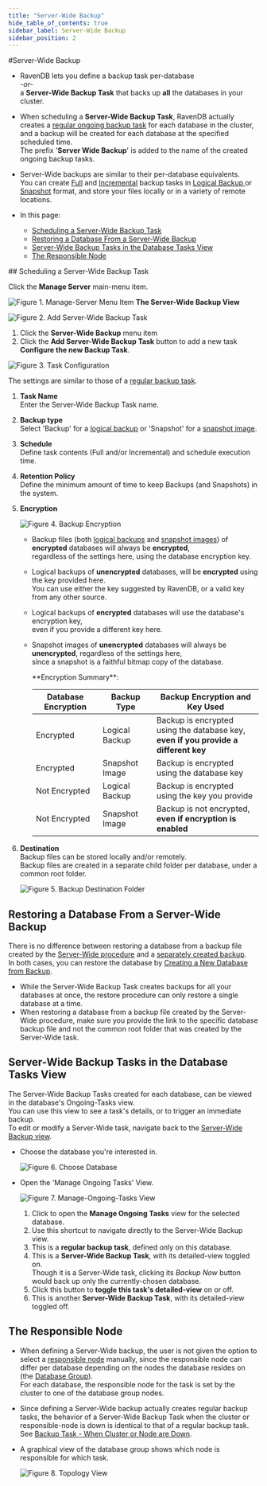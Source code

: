 ```yaml
---
title: "Server-Wide Backup"
hide_table_of_contents: true
sidebar_label: Server-Wide Backup
sidebar_position: 2
---
```



#Server-Wide Backup
<Admonition type="note" title="">

* RavenDB lets you define a backup task per-database  
_-or-_  
  a **Server-Wide Backup Task** that backs up **all** the databases in your cluster.

* When scheduling a **Server-Wide Backup Task**, RavenDB actually creates a 
  [regular ongoing backup task](../../studio/database/tasks/ongoing-tasks/backup-task.mdx) 
  for each database in the cluster, and a backup will be created for each database at the specified scheduled time.  
  The prefix '**Server Wide Backup**' is added to the name of the created ongoing backup tasks.  
  
* Server-Wide backups are similar to their per-database equivalents.  
  You can create [Full](../../client-api/operations/maintenance/backup/backup-overview.mdx#full-backup) 
  and [Incremental](../../client-api/operations/maintenance/backup/backup-overview.mdx#incremental-backup) backup tasks 
  in [Logical Backup ](../../client-api/operations/maintenance/backup/backup-overview.mdx#logical-backup) or 
  [Snapshot](../../client-api/operations/maintenance/backup/backup-overview.mdx#snapshot) format, and store your 
  files locally or in a variety of remote locations.  

* In this page:  
  * [Scheduling a Server-Wide Backup Task](../../studio/server/server-wide-backup.mdx#scheduling-a-server-wide-backup-task)  
  * [Restoring a Database From a Server-Wide Backup](../../studio/server/server-wide-backup.mdx#restoring-a-database-from-a-server-wide-backup)  
  * [Server-Wide Backup Tasks in the Database Tasks View](../../studio/server/server-wide-backup.mdx#server-wide-backup-tasks-in-the-database-tasks-view)  
  * [The Responsible Node](../../studio/server/server-wide-backup.mdx#the-responsible-node)  

</Admonition>
## Scheduling a Server-Wide Backup Task

Click the **Manage Server** main-menu item.  

![Figure 1. Manage-Server Menu Item](./assets/server-wide-backup_01-manage-server.png)
**The Server-Wide Backup View**  

![Figure 2. Add Server-Wide Backup Task](./assets/server-wide-backup_02-new-task.png)

1. Click the **Server-Wide Backup** menu item  
2. Click the **Add Server-Wide Backup Task** button to add a new task  
**Configure the new Backup Task**.  

![Figure 3. Task Configuration](./assets/server-wide-backup_03-task-configuration.png)

The settings are similar to those of a [regular backup task](../../studio/database/tasks/ongoing-tasks/backup-task.mdx#backup-task).  

1. **Task Name**  
   Enter the Server-Wide Backup Task name.  
  
2. **Backup type**  
   Select 'Backup' for a [logical backup](../../client-api/operations/maintenance/backup/backup-overview.mdx#logical-backup) 
   or 'Snapshot' for a [snapshot image](../../client-api/operations/maintenance/backup/backup-overview.mdx#snapshot).  
  
3. **Schedule**  
   Define task contents (Full and/or Incremental) and schedule execution time.  
 
4. **Retention Policy**  
   Define the minimum amount of time to keep Backups (and Snapshots) in the system.  
  
5. **Encryption**  

   ![Figure 4. Backup Encryption](./assets/server-wide-backup_04-encryption.png)

   * Backup files (both [logical backups](../../client-api/operations/maintenance/backup/backup-overview.mdx#logical-backup) 
     and [snapshot images](../../client-api/operations/maintenance/backup/backup-overview.mdx#snapshot)) 
     of **encrypted** databases will always be **encrypted**,  
     regardless of the settings here, using the database encryption key.  
   * Logical backups of **unencrypted** databases, will be **encrypted** using the key provided here.  
     You can use either the key suggested by RavenDB, or a valid key from any other source.  
   * Logical backups of **encrypted** databases will use the database's encryption key,  
     even if you provide a different key here.  
   * Snapshot images of **unencrypted** databases will always be **unencrypted**, regardless of the settings here,  
     since a snapshot is a faithful bitmap copy of the database.  

     <Admonition type="info" title="">
      **Encryption Summary**:  
      
      Database Encryption | Backup Type |  Backup Encryption and Key Used  
      ---- | ---- | ----
      Encrypted | Logical Backup | Backup is encrypted using the database key, <br/> **even if you provide a different key**  
      Encrypted | Snapshot Image | Backup is encrypted using the database key  
      Not Encrypted | Logical Backup | Backup is encrypted using the key you provide  
      Not Encrypted | Snapshot Image | Backup is not encrypted, <br/> **even if encryption is enabled**  
      </Admonition>

6. **Destination**  
   Backup files can be stored locally and/or remotely.  
   Backup files are created in a separate child folder per database, under a common root folder.  

   ![Figure 5. Backup Destination Folder](./assets/server-wide-backup_05-destination-local.png)



## Restoring a Database From a Server-Wide Backup

There is no difference between restoring a database from a backup file created by the 
[Server-Wide procedure](../../studio/server/server-wide-backup.mdx#scheduling-a-server-wide-backup-task) 
and a [separately created backup](../../studio/database/tasks/ongoing-tasks/backup-task.mdx#backup-task).  
In both cases, you can restore the database by 
[Creating a New Database from Backup](../../studio/server/databases/create-new-database/from-backup.mdx#create-a-database-from-backup).  

* While the Server-Wide Backup Task creates backups for all your databases at once, 
  the restore procedure can only restore a single database at a time.  
* When restoring a database from a backup file created by the Server-Wide procedure, make sure you provide the 
  link to the specific database backup file and not the common root folder that was created by the Server-Wide task.


## Server-Wide Backup Tasks in the Database Tasks View

The Server-Wide Backup Tasks created for each database, can be viewed in the database's Ongoing-Tasks view.  
You can use this view to see a task's details, or to trigger an immediate backup.  
To edit or modify a Server-Wide task, navigate back to the [Server-Wide Backup view](../../studio/server/server-wide-backup.mdx#server-wide-backup-tasks-in-the-database-tasks-view).  

* Choose the database you're interested in.  

  ![Figure 6. Choose Database](./assets/ongoing-tasks-view_00-choose-database.png)

* Open the 'Manage Ongoing Tasks' View.  

  ![Figure 7. Manage-Ongoing-Tasks View](./assets/ongoing-tasks-view_01.png)

   1. Click to open the **Manage Ongoing Tasks** view for the selected database.  
   2. Use this shortcut to navigate directly to the Server-Wide Backup view.  
   3. This is a **regular backup task**, defined only on this database.  
   4. This is a **Server-Wide Backup Task**, with its detailed-view toggled on.  
      Though it is a Server-Wide task, clicking its *Backup Now* button would back up only the currently-chosen database.  
   5. Click this button to **toggle this task's detailed-view** on or off.  
   6. This is another **Server-Wide Backup Task**, with its detailed-view toggled off.  


## The Responsible Node

* When defining a Server-Wide backup, the user is not given the option to select a 
  [responsible node](../../studio/server/server-wide-backup.mdx#the-responsible-node) manually, 
  since the responsible node can differ per database depending on the nodes the database resides on 
  (the [Database Group](../../studio/database/settings/manage-database-group.mdx#database-group)).  
  For each database, the responsible node for the task is set by the cluster to one of the database group nodes.

* Since defining a Server-Wide backup actually creates regular backup tasks, 
  the behavior of a Server-Wide Backup Task when the cluster or responsible-node is down is identical to that of a regular backup task.  
  See [Backup Task - When Cluster or Node are Down](../../studio/database/tasks/ongoing-tasks/backup-task.mdx#backup-task---when-cluster-or-node-are-down).  

* A graphical view of the database group shows which node is responsible for which task.  
  
  ![Figure 8. Topology View](./assets/ongoing-tasks-view_02-topology-view.png)



